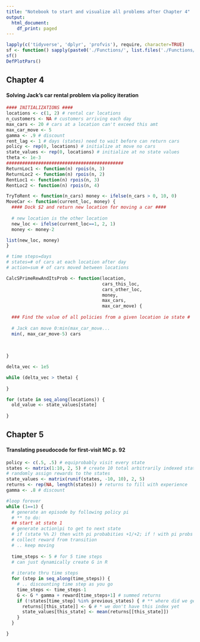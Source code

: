 ```yaml
---
title: "Notebook to start and visualize all problems after Chapter 4"
output:
  html_document:
    df_print: paged
---
```



```r
lapply(c('tidyverse', 'dplyr', 'profvis'), require, character=TRUE)
sf <- function() sapply(paste0('./Functions/', list.files('./Functions/')), source)
sf()
DefPlotPars()
```

## Chapter 4

#### Solving Jack's car rental problem via policy iteration

```r
#### INITIALIZATIONS ####
locations <- c(1, 2) # rental car locations
n_customers <- NA # customers arriving each day
max_cars <- 20 # cars at a location can't exceed this amt
max_car_move <- 5
gamma <- .9 # discount
rent_lag <- 1 # days (states) need to wait before can return cars
policy <- rep(0, locations) # initialize at move no cars
state_values <- rep(0, locations) # initialize at no state values
theta <- 1e-3
############################################
ReturnLoc1 <- function(n) rpois(n, 3)
ReturnLoc2 <- function(n) rpois(n, 2)
RentLoc1 <- function(n) rpois(n, 3)
RentLoc2 <- function(n) rpois(n, 4)

TryToRent <- function(n_cars) money <- ifelse(n_cars > 0, 10, 0)
MoveCar <- function(current_loc, money) {
  #### Dock $2 and return new location for moving a car ####
  
  # new location is the other location
  new_loc <- ifelse(current_loc==1, 2, 1)
  money <- money-2

list(new_loc, money)     
}

# time steps=days
# states=# of cars at each location after day
# action=sum # of cars moved between locations

CalcSPrimeRewAndItsProb <- function(location, 
                                    cars_this_loc, 
                                    cars_other_loc, 
                                    money,
                                    max_cars,
                                    max_car_move) {
  
  ### Find the value of all policies from a given location ie state #
  
  # Jack can move 0:min(max_car_move...
  min(, max_car_move-5) cars
  
  
  
}

delta_vec <- 1e5

while (delta_vec > theta) {
  
}

for (state in seq_along(locations)) {
  old_value <- state_values[state]
  
}

```


## Chapter 5  

#### Translating pseudocode for first-visit MC p. 92

```r
policy <- c(.5, .5) # equiprobably visit every state
states <- matrix(1:10, 2, 5) # create 10 total arbitrarily indexed states states
# randomly assign rewards to the states
state_values <- matrix(runif(states, -10, 10), 2, 5) 
returns <- rep(NA, length(states)) # returns to fill with experience
gamma <- .8 # discount

#loop forever
while (1==1) {
  # generate an episode by following policy pi
  # ** to do:
  ## start at state 1
  # generate action|pi to get to next state
  # if (state %% 2) then with pi probabities +1/+2; if ! with pi probs +2/+3
  # collect reward from transition
  # .. keep moving
  
  time_steps <- 5 # for 5 time steps
  # can just dynamically create G in R
  
  # iterate thru time steps
  for (step in seq_along(time_steps)) {
    # .. discounting time step as you go 
    time_steps <- time_steps-1
    G <- G * gamma + reward[time_steps+1] # summed returns
    if (!states[time_step] %in% previous_states) { # ** where did we get previous states?
      returns[[this_state]] <- G # * we don't have this index yet
      state_values[this_state] <- mean(returns[[this_state]]) 
    }
  }

}

```

